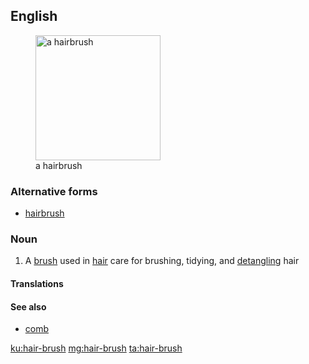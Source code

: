==English==
[[Image:Hairbrush.jpg|thumb|right|200px|a hairbrush]]

===Alternative forms===
* [[hairbrush]]

===Noun===
{{en-noun|head=[[hair]]-[[brush]]|es}}

# A [[brush]] used in [[hair]] care for brushing, tidying, and [[detangle|detangling]] hair

====Translations====
{{trans-see|a brush used in hair care|hairbrush}}

====See also====
* [[comb]]

[[ku:hair-brush]]
[[mg:hair-brush]]
[[ta:hair-brush]]